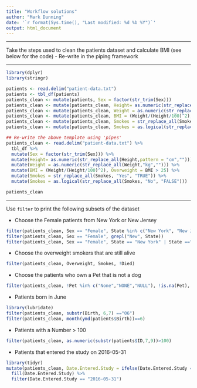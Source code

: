 ```yaml
---
title: "Workflow solutions"
author: "Mark Dunning"
date: '`r format(Sys.time(), "Last modified: %d %b %Y")`'
output: html_document
---
```



******

Take the steps used to clean the patients dataset and calculate BMI (see below for the code)
- Re-write in the piping framework


******

```r
library(dplyr)
library(stringr)

patients <- read.delim("patient-data.txt")
patients <- tbl_df(patients)
patients_clean <- mutate(patients, Sex = factor(str_trim(Sex)))
patients_clean <- mutate(patients_clean, Height= as.numeric(str_replace_all(patients_clean$Height,pattern = "cm","")))
patients_clean <- mutate(patients_clean, Weight = as.numeric(str_replace_all(patients_clean$Weight,"kg","")))
patients_clean <- mutate(patients_clean, BMI = (Weight/(Height/100)^2), Overweight = BMI > 25)
patients_clean <- mutate(patients_clean, Smokes = str_replace_all(Smokes, "Yes", "TRUE"))
patients_clean <- mutate(patients_clean, Smokes = as.logical(str_replace_all(Smokes, "No", "FALSE")))
```


```r
## Re-write the above template using 'pipes'
patients_clean <- read.delim("patient-data.txt") %>% 
  tbl_df %>% 
  mutate(Sex = factor(str_trim(Sex))) %>% 
  mutate(Height= as.numeric(str_replace_all(Height,pattern = "cm",""))) %>% 
  mutate(Weight = as.numeric(str_replace_all(Weight,"kg",""))) %>% 
  mutate(BMI = (Weight/(Height/100)^2), Overweight = BMI > 25) %>% 
  mutate(Smokes = str_replace_all(Smokes, "Yes", "TRUE")) %>% 
  mutate(Smokes = as.logical(str_replace_all(Smokes, "No", "FALSE")))

patients_clean

```


******
Use `filter` to print the following subsets of the dataset


- Choose the Female patients from New York or New Jersey

```r
filter(patients_clean, Sex == "Female", State %in% c("New York", "New Jersey"))
filter(patients_clean, Sex == "Female", grepl("New", State))
filter(patients_clean, Sex == "Female", State == "New York" | State =="New Jersey")
```

- Choose the overweight smokers that are still alive

```r
filter(patients_clean, Overweight, Smokes, !Died)
```


- Choose the patients who own a Pet that is not a dog

```r

filter(patients_clean, !Pet %in% c("None","NONE","NULL"), !is.na(Pet), !Pet %in% c("DOG","Dog"))

```

- Patients born in June
  
```r
library(lubridate)
filter(patients_clean, substr(Birth, 6,7) =="06")
filter(patients_clean, month(ymd(patients$Birth))==6)
```

- Patients with a Number > 100

```r
filter(patients_clean, as.numeric(substr(patients$ID,7,9))>100)
```

- Patients that entered the study on 2016-05-31

```r
library(tidyr)
mutate(patients_clean, Date.Entered.Study = ifelse(Date.Entered.Study == "", NA,as.character(Date.Entered.Study))) %>% 
  fill(Date.Entered.Study) %>% 
  filter(Date.Entered.Study == "2016-05-31")
```

